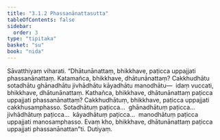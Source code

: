 ```yaml
---
title: "3.1.2 Phassanānattasutta"
tableOfContents: false
sidebar:
  order: 3
type: "tipitaka"
basket: "su"
book: "nida"
---
```



<DynamicBreadcrumb />

<Division number="86" book="nida" bookNo="12" page="358">

<Paragraph number="646" book="nida">
Sāvatthiyaṃ viharati. “Dhātunānattaṃ, bhikkhave, paṭicca uppajjati phassanānattaṃ. Katamañca, bhikkhave, dhātunānattaṃ? Cakkhudhātu sotadhātu ghānadhātu jivhādhātu kāyadhātu manodhātu—  idaṃ vuccati, bhikkhave, dhātunānattaṃ.
</Paragraph>

<Paragraph number="647" book="nida">
Kathañca, bhikkhave, dhātunānattaṃ paṭicca uppajjati phassanānattaṃ? Cakkhudhātuṃ, bhikkhave, paṭicca uppajjati cakkhusamphasso. Sotadhātuṃ paṭicca…  ghānadhātuṃ paṭicca…  jivhādhātuṃ paṭicca…  kāyadhātuṃ paṭicca…  manodhātuṃ paṭicca uppajjati manosamphasso. Evaṃ kho, bhikkhave, dhātunānattaṃ paṭicca uppajjati phassanānattan”ti.

</Paragraph>
</Division>

<Paragraph number="648" type="center" book="nida">
Dutiyaṃ.
</Paragraph>